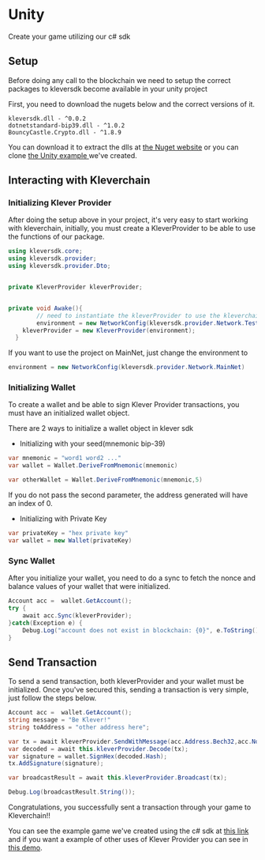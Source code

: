 # Unity
Create your game utilizing our c# sdk

## Setup

Before doing any call to the blockchain we need to setup the correct packages to kleversdk become available in your unity project

First, you need to download the nugets below and the correct versions of it.

```
kleversdk.dll - ^0.0.2
dotnetstandard-bip39.dll - ^1.0.2
BouncyCastle.Crypto.dll - ^1.8.9
```

You can download it to extract the dlls at [the Nuget website](https://www.nuget.org/) or you can clone [the Unity example ](https://github.com/klever-io/kleverchain-unity-example)we've created.

## Interacting with Kleverchain

### Initializing Klever Provider

After doing the setup above in your project, it's very easy to start working with kleverchain, initially, you must create a KleverProvider to be able to use the functions of our package.

```csharp
using kleversdk.core;
using kleversdk.provider;
using kleversdk.provider.Dto;


private KleverProvider kleverProvider;


private void Awake(){
        // need to instantiate the kleverProvider to use the kleverchain sdk
        environment = new NetworkConfig(kleversdk.provider.Network.TestNet);
	kleverProvider = new KleverProvider(environment);
  }

```

If you want to use the project on MainNet, just change the environment to

```csharp
environment = new NetworkConfig(kleversdk.provider.Network.MainNet)
```

### Initializing Wallet

To create a wallet and be able to sign Klever Provider transactions, you must have an initialized wallet object.

There are 2 ways to initialize a wallet object in klever sdk

- Initializing with your seed(mnemonic bip-39)

```csharp
var mnemonic = "word1 word2 ..."
var wallet = Wallet.DeriveFromMnemonic(mnemonic)

var otherWallet = Wallet.DeriveFromMnemonic(mnemonic,5)
```

If you do not pass the second parameter, the address generated will have an index of 0.

- Initializing with Private Key

```csharp
var privateKey = "hex private key"
var wallet = new Wallet(privateKey)
```

### Sync Wallet

After you initialize your wallet, you need to do a sync to fetch the nonce and balance values of your wallet that were initialized.

```csharp
Account acc =  wallet.GetAccount();
try {
    await acc.Sync(kleverProvider);
}catch(Exception e) {
    Debug.Log("account does not exist in blockchain: {0}", e.ToString());
}
```

## Send Transaction

To send a send transaction, both kleverProvider and your wallet must be initialized. Once you've secured this, sending a transaction is very simple, just follow the steps below.

```csharp
Account acc =  wallet.GetAccount();
string message = "Be Klever!"
string toAddress = "other address here";

var tx = await kleverProvider.SendWithMessage(acc.Address.Bech32,acc.Nonce,toAddress,0.000001f,message);
var decoded = await this.kleverProvider.Decode(tx);
var signature = wallet.SignHex(decoded.Hash);
tx.AddSignature(signature);

var broadcastResult = await this.kleverProvider.Broadcast(tx);

Debug.Log(broadcastResult.String());
```

Congratulations, you successfully sent a transaction through your game to Kleverchain!!

You can see the example game we've created using the c# sdk at [this link](https://github.com/klever-io/kleverchain-unity-example) and if you want a example of other uses of Klever Provider you can see in [this demo](https://github.com/klever-io/klever.net/blob/master/demo/Program.cs).




